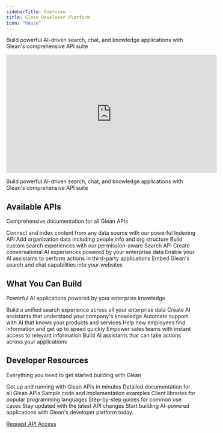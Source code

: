 ```yaml
---
sidebarTitle: Overview
title: Glean Developer Platform
icon: "house"
---
```


Build powerful AI-driven search, chat, and knowledge applications with Glean's comprehensive API suite

<Frame>
  <iframe width="560" height="315" src="https://www.youtube.com/embed/VqspygBClOg?si=Qv4Jd-gcwYiC0Fwc" title="YouTube video player" frameborder="0" allow="accelerometer; autoplay; clipboard-write; encrypted-media; gyroscope; picture-in-picture; web-share" referrerpolicy="strict-origin-when-cross-origin" allowfullscreen></iframe>
</Frame>

Build powerful AI-driven search, chat, and knowledge applications with Glean's comprehensive API suite


## Available APIs

Comprehensive documentation for all Glean APIs

<CardGroup cols={2}>
    <Card title="Indexing API" icon="database" href="/indexing">
    Connect and index content from any data source with our powerful Indexing API
    </Card>
    <Card title="People & Teams API" icon="users" href="/indexing/people-teams-identity">
    Add organization data including people info and org structure
    </Card>
    <Card title="Search API" icon="magnifying-glass" href="/client/search/overview">
    Build custom search experiences with our permission-aware Search API
    </Card>
    <Card title="Chat API" icon="message" href="/client/chat">
    Create conversational AI experiences powered by your enterprise data
    </Card>
    <Card title="Actions SDK" icon="bolt" href="/actions">
    Enable your AI assistants to perform actions in third-party applications
    </Card>
    <Card title="Web SDK" icon="window" href="/web">
    Embed Glean's search and chat capabilities into your websites
    </Card>
</CardGroup>

## What You Can Build

Powerful AI applications powered by your enterprise knowledge

<CardGroup cols={3}>
    <Card title="Enterprise Search" icon="magnifying-glass">
    Build a unified search experience across all your enterprise data
    </Card>
    <Card title="Knowledge Assistants" icon="robot">
    Create AI assistants that understand your company's knowledge
    </Card>
    <Card title="Customer Support" icon="headset">
    Automate support with AI that knows your products and services
    </Card>
    <Card title="Employee Onboarding" icon="user-plus">
    Help new employees find information and get up to speed quickly
    </Card>
    <Card title="Sales Enablement" icon="briefcase">
    Empower sales teams with instant access to relevant information
    </Card>
    <Card title="Workflow Automation" icon="gears">
    Build AI assistants that can take actions across your applications
    </Card>
</CardGroup>


## Developer Resources

Everything you need to get started building with Glean

<CardGroup cols={3}>
    <Card title="Quickstart Guides" icon="rocket" href="/indexing/guides/indexing-documents">
    Get up and running with Glean APIs in minutes
    </Card>
    <Card title="API Reference" icon="book" href="/client/openapi">
    Detailed documentation for all Glean APIs
    </Card>
    <Card title="Code Examples" icon="code" href="/actions/examples">
    Sample code and implementation examples
    </Card>
    <Card title="SDKs" icon="puzzle-piece" href="/web">
    Client libraries for popular programming languages
    </Card>
    <Card title="Tutorials" icon="graduation-cap" href="/indexing/guides/indexing-documents">
    Step-by-step guides for common use cases
    </Card>
    <Card title="Changelog" icon="clock-rotate-left" href="/changelog">
    Stay updated with the latest API changes
    </Card>
</CardGroup>

<Tip>
Start building AI-powered applications with Glean's developer platform today.

<a href="https://glean.com/request-demo">Request API Access</a>
</Tip>